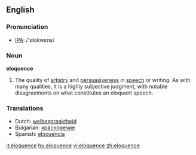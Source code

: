==English==

===Pronunciation===
*[[w:IPA|IPA]]: /'ɛlokwɛns/

===Noun===
'''eloquence'''

# The quality of [[artistry]] and [[persuasive]]ness in [[speech]] or writing.  As with many qualities, it is a highly subjective judgment, with notable disagreements on what constitutes an eloquent speech.

===Translations===
{{rfc-level|Translations at L3+ (AutoFormat would have corrected level of Translations)}}
*Dutch: [[welbespraaktheid]] {{f}}
*Bulgarian: [[красноречие]] {{n}}
*Spanish: [[elocuencia]] {{f}}

[[it:eloquence]]
[[hu:eloquence]]
[[vi:eloquence]]
[[zh:eloquence]]